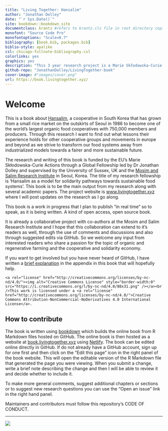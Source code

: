 ```yaml
--- 
title: "Living Together: Hansalim"
author: "Jonathan Dolley"
date: "`r Sys.Date()`"
site: bookdown::bookdown_site
documentclass: krantz #refers to krantz.cls file in root directory copied from Robinlovelace/geocompr
monofont: "Source Code Pro"
monofontoptions: "Scale=0.7"
bibliography: [book.bib, packages.bib]
biblio-style: apalike
csl: chicago-fullnote-bibliography.csl
colorlinks: yes
graphics: yes
description: "This 3 year research project is a Marie Skłodowska-Curie Action - Global Fellowship led by Dr Jonathan Dolley and supervised by the Science Policy Research Unit (SPRU, University of Sussex Business School, UK) and the Mosim and Salim Research Institute (South Korea). Through this project I am investigating the story of the Korean cooperative, Hansalim, which grew from a small rice market on the outskirts of Seoul in 1986 to become one of the worlds largest organic food cooperatives with 750,000 members and producers. I want to find out what lessons their experience holds for other cooperative groups and movements in the UK and EU as we strive to transform our food systems away from industrialized models towards a fairer and more sustainable future. Hence the title of the fellowship: 'Hansalim as a model for solidarity pathways towards sustainable food systems'. This book is to be the main output from my research."
github-repo: "JonathanDolley/LivingTogether-book"
cover-image: #"images/cover.png"
url: https://book.livingtogether.xyz/
---
```


# Welcome {-}

This is a book about [Hansalim](http://www.hansalim.or.kr/), a cooperative in South Korea that has grown from a small rice market on the outskirts of Seoul in 1986 to become one of the world's largest organic food cooperatives with 750,000 members and producers. Through this research I want to find out what lessons their experience holds for other cooperative groups and movements in europe and beyond as we strive to transform our food systems away from industrialized models towards a fairer and more sustainable future.

<!--The writing of this book also provides an opportunity for Hansalim and their research center, Mosim, to reflect on their experience and the successes and challenges they have faced along the way. By thinking critically about their own story I believe -->

The research and writing of this book is funded by the EU's Marie Skłodowska-Curie Actions through a Global Fellowship led by Dr Jonathan Dolley and supervised by the University of Sussex, UK and the [Mosim and Salim Research Institute](http://www.mosim.or.kr/) in Seoul, Korea. The title of my research fellowship is 'Hansalim as a model for solidarity pathways towards sustainable food systems'. This book is to be the main output from my research along with several academic papers. The project website is [www.livingtogether.xyz](https://www.livingtogether.xyz) where I will post updates on the research as I go along.

This book is a work in progress that I plan to publish "in real time" so to speak, as it is being written. A kind of open access, open source book.

It is already a collaborative project with co-authors at the Mosim and Salim Research Institute and I hope that this collaboration can extend to it's readers as well, through the use of comments and discussions and also through suggested edits via GitHub. So we welcome any input from interested readers who share a passion for the topic of organic and regenerative farming and the cooperative and solidarity economy.

If you want to get involved but you have never heard of GitHub, I have written a [brief explanation](/github.html) in the appendix in this book that will hopefully help. 

```asis
<a rel="license" href="http://creativecommons.org/licenses/by-nc-nd/4.0/"><img alt="Creative Commons License" style="border-width:0" src="https://i.creativecommons.org/l/by-nc-nd/4.0/88x31.png" /></a><br />This work is licensed under a <a rel="license" href="http://creativecommons.org/licenses/by-nc-nd/4.0/">Creative Commons Attribution-NonCommercial-NoDerivatives 4.0 International License</a>.
```

## How to contribute {-}

The book is written using [bookdown](https://bookdown.org/yihui/bookdown/) which builds the online book from R Markdown files hosted on GitHub. The online book is then hosted as a website at [book.livingtogether.xyz](https://book.livingtogether.xyz) using [Netlify](https://www.netlify.com/). The book can be edited online directly in GitHub. If do not already have a GitHub account, sign up for one first and then click on the "Edit this page" icon in the right panel of the book website. This will open the editable version of the R Markdown file that generated the page you were viewing. When you submit a change, write a brief note describing the change and then I will be able to review it and decide whether to include it.

To make more general comments, suggest additional chapters or sections or to suggest new research questions you can use the "Open an issue" link in the right hand panel.

Maintainers and contributors must follow this repository's CODE OF CONDUCT.

<hr>

<a href="https://www.netlify.com"><img src="https://www.netlify.com/img/global/badges/netlify-color-accent.svg"/></a>
